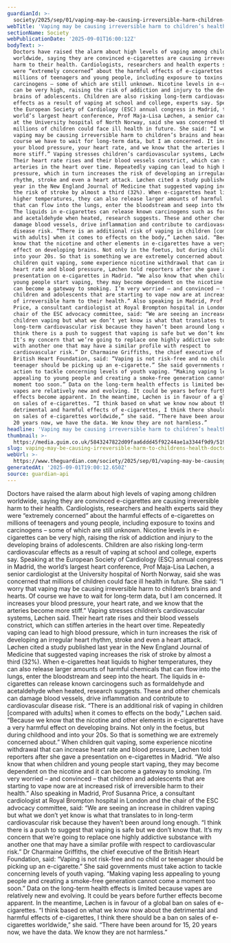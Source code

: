 ```yaml
---
guardianId: >-
  society/2025/sep/01/vaping-may-be-causing-irreversible-harm-children-health-doctors
webTitle: 'Vaping may be causing irreversible harm to children’s health, doctors say'
sectionName: Society
webPublicationDate: '2025-09-01T16:00:12Z'
bodyText: >-
  Doctors have raised the alarm about high levels of vaping among children
  worldwide, saying they are convinced e-cigarettes are causing irreversible
  harm to their health. Cardiologists, researchers and health experts said they
  were “extremely concerned” about the harmful effects of e-cigarettes on
  millions of teenagers and young people, including exposure to toxins and
  carcinogens – some of which are still unknown. Nicotine levels in e-cigarettes
  can be very high, raising the risk of addiction and injury to the developing
  brains of adolescents. Children are also risking long-term cardiovascular
  effects as a result of vaping at school and college, experts say. Speaking at
  the European Society of Cardiology (ESC) annual congress in Madrid, the
  world’s largest heart conference, Prof Maja-Lisa Løchen, a senior cardiologist
  at the University hospital of North Norway, said she was concerned that
  millions of children could face ill health in future. She said: “I worry that
  vaping may be causing irreversible harm to children’s brains and hearts. Of
  course we have to wait for long-term data, but I am concerned. It increases
  your blood pressure, your heart rate, and we know that the arteries become
  more stiff.” Vaping stresses children’s cardiovascular systems, Løchen said.
  Their heart rate rises and their blood vessels constrict, which can stiffen
  arteries in the heart over time. Repeatedly vaping can lead to high blood
  pressure, which in turn increases the risk of developing an irregular heart
  rhythm, stroke and even a heart attack. Løchen cited a study published last
  year in the New England Journal of Medicine that suggested vaping increases
  the risk of stroke by almost a third (32%). When e-cigarettes heat liquids to
  higher temperatures, they can also release larger amounts of harmful chemicals
  that can flow into the lungs, enter the bloodstream and seep into the heart.
  The liquids in e-cigarettes can release known carcinogens such as formaldehyde
  and acetaldehyde when heated, research suggests. These and other chemicals can
  damage blood vessels, drive inflammation and contribute to cardiovascular
  disease risk. “There is an additional risk of vaping in children [compared
  with adults] when it comes to effects on the body,” Løchen said. “Because we
  know that the nicotine and other elements in e-cigarettes have a very harmful
  effect on developing brains. Not only in the foetus, but during childhood and
  into your 20s. So that is something we are extremely concerned about.” When
  children quit vaping, some experience nicotine withdrawal that can increase
  heart rate and blood pressure, Løchen told reporters after she gave a
  presentation on e-cigarettes in Madrid. “We also know that when children and
  young people start vaping, they may become dependent on the nicotine and it
  can become a gateway to smoking. I’m very worried – and convinced – that
  children and adolescents that are starting to vape now are at increased risk
  of irreversible harm to their health.” Also speaking in Madrid, Prof Susanna
  Price, a consultant cardiologist at Royal Brompton hospital in London and the
  chair of the ESC advocacy committee, said: “We are seeing an increase in
  children vaping but what we don’t yet know is what that translates to in
  long-term cardiovascular risk because they haven’t been around long enough. “I
  think there is a push to suggest that vaping is safe but we don’t know that.
  It’s my concern that we’re going to replace one highly addictive substance
  with another one that may have a similar profile with respect to
  cardiovascular risk.” Dr Charmaine Griffiths, the chief executive of the
  British Heart Foundation, said: “Vaping is not risk-free and no child or
  teenager should be picking up an e-cigarette.” She said governments must take
  action to tackle concerning levels of youth vaping. “Making vaping less
  appealing to young people and creating a smoke-free generation cannot come a
  moment too soon.” Data on the long-term health effects is limited because
  vapes are relatively new and evolving. It could be years before further
  effects become apparent. In the meantime, Løchen is in favour of a global ban
  on sales of e-cigarettes. “I think based on what we know now about the
  detrimental and harmful effects of e-cigarettes, I think there should be a ban
  on sales of e-cigarettes worldwide,” she said. “There have been around for 15,
  20 years now, we have the data. We know they are not harmless.”
headline: 'Vaping may be causing irreversible harm to children’s health, doctors say'
thumbnail: >-
  https://media.guim.co.uk/5843247822d09faa6ddd45f92244ae1a3344f9d9/519_0_5205_4164/500.jpg
slug: vaping-may-be-causing-irreversible-harm-to-childrens-health-doctors-say
webUrl: >-
  https://www.theguardian.com/society/2025/sep/01/vaping-may-be-causing-irreversible-harm-children-health-doctors
generatedAt: '2025-09-01T19:00:12.650Z'
source: guardian-api
---
```

Doctors have raised the alarm about high levels of vaping among children worldwide, saying they are convinced e-cigarettes are causing irreversible harm to their health. Cardiologists, researchers and health experts said they were “extremely concerned” about the harmful effects of e-cigarettes on millions of teenagers and young people, including exposure to toxins and carcinogens – some of which are still unknown. Nicotine levels in e-cigarettes can be very high, raising the risk of addiction and injury to the developing brains of adolescents. Children are also risking long-term cardiovascular effects as a result of vaping at school and college, experts say. Speaking at the European Society of Cardiology (ESC) annual congress in Madrid, the world’s largest heart conference, Prof Maja-Lisa Løchen, a senior cardiologist at the University hospital of North Norway, said she was concerned that millions of children could face ill health in future. She said: “I worry that vaping may be causing irreversible harm to children’s brains and hearts. Of course we have to wait for long-term data, but I am concerned. It increases your blood pressure, your heart rate, and we know that the arteries become more stiff.” Vaping stresses children’s cardiovascular systems, Løchen said. Their heart rate rises and their blood vessels constrict, which can stiffen arteries in the heart over time. Repeatedly vaping can lead to high blood pressure, which in turn increases the risk of developing an irregular heart rhythm, stroke and even a heart attack. Løchen cited a study published last year in the New England Journal of Medicine that suggested vaping increases the risk of stroke by almost a third (32%). When e-cigarettes heat liquids to higher temperatures, they can also release larger amounts of harmful chemicals that can flow into the lungs, enter the bloodstream and seep into the heart. The liquids in e-cigarettes can release known carcinogens such as formaldehyde and acetaldehyde when heated, research suggests. These and other chemicals can damage blood vessels, drive inflammation and contribute to cardiovascular disease risk. “There is an additional risk of vaping in children [compared with adults] when it comes to effects on the body,” Løchen said. “Because we know that the nicotine and other elements in e-cigarettes have a very harmful effect on developing brains. Not only in the foetus, but during childhood and into your 20s. So that is something we are extremely concerned about.” When children quit vaping, some experience nicotine withdrawal that can increase heart rate and blood pressure, Løchen told reporters after she gave a presentation on e-cigarettes in Madrid. “We also know that when children and young people start vaping, they may become dependent on the nicotine and it can become a gateway to smoking. I’m very worried – and convinced – that children and adolescents that are starting to vape now are at increased risk of irreversible harm to their health.” Also speaking in Madrid, Prof Susanna Price, a consultant cardiologist at Royal Brompton hospital in London and the chair of the ESC advocacy committee, said: “We are seeing an increase in children vaping but what we don’t yet know is what that translates to in long-term cardiovascular risk because they haven’t been around long enough. “I think there is a push to suggest that vaping is safe but we don’t know that. It’s my concern that we’re going to replace one highly addictive substance with another one that may have a similar profile with respect to cardiovascular risk.” Dr Charmaine Griffiths, the chief executive of the British Heart Foundation, said: “Vaping is not risk-free and no child or teenager should be picking up an e-cigarette.” She said governments must take action to tackle concerning levels of youth vaping. “Making vaping less appealing to young people and creating a smoke-free generation cannot come a moment too soon.” Data on the long-term health effects is limited because vapes are relatively new and evolving. It could be years before further effects become apparent. In the meantime, Løchen is in favour of a global ban on sales of e-cigarettes. “I think based on what we know now about the detrimental and harmful effects of e-cigarettes, I think there should be a ban on sales of e-cigarettes worldwide,” she said. “There have been around for 15, 20 years now, we have the data. We know they are not harmless.”
